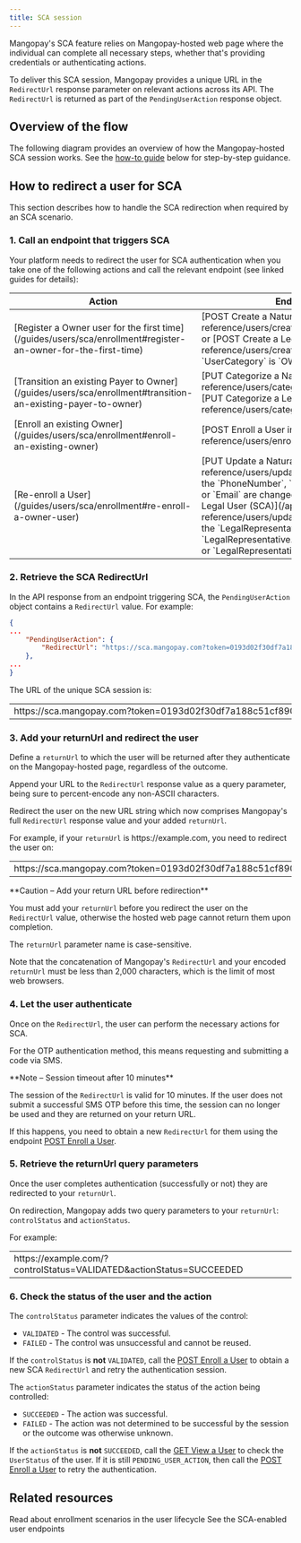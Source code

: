 ```yaml
---
title: SCA session
---
```


Mangopay's SCA feature relies on Mangopay-hosted web page where the individual can complete all necessary steps, whether that's providing credentials or authenticating actions.

To deliver this SCA session, Mangopay provides a unique URL in the `RedirectUrl` response parameter on relevant actions across its API. The `RedirectUrl` is returned as part of the `PendingUserAction` response object.

## Overview of the flow
The following diagram provides an overview of how the Mangopay-hosted SCA session works. See the [how-to guide](/#how-to-redirect-a-user-for-sca) below for step-by-step guidance.



## How to redirect a user for SCA

This section describes how to handle the SCA redirection when required by an SCA scenario.

### 1. Call an endpoint that triggers SCA
Your platform needs to redirect the user for SCA authentication when you take one of the following actions and call the relevant endpoint (see linked guides for details):

<table>
<thead>
<tr>
<th class="header">Action</th>
<th class="header">Endpoints</th>
</tr>
</thead>
<tbody>
<tr>
<td class="table-content">
[Register a Owner user for the first time](/guides/users/sca/enrollment#register-an-owner-for-the-first-time)
</td>
<td class="table-content">
[POST Create a Natural User (SCA)](/api-reference/users/create-natural-user-sca) or [POST Create a Legal User (SCA)](/api-reference/users/create-legal-user-sca) if `UserCategory` is `OWNER`
</td>
</tr>
<tr>
<td class="table-content">
[Transition an existing Payer to Owner](/guides/users/sca/enrollment#transition-an-existing-payer-to-owner)
</td>
<td class="table-content">
[PUT Categorize a Natural User](/api-reference/users/categorize-natural-user) or [PUT Categorize a Legal User](/api-reference/users/categorize-legal-user)
</td>
</tr>
<tr>
<td class="table-content">
[Enroll an existing Owner](/guides/users/sca/enrollment#enroll-an-existing-owner)
</td>
<td class="table-content">
[POST Enroll a User in SCA](/api-reference/users/enroll-user)
</td>
</tr>
<tr>
<td class="table-content">
[Re-enroll a User](/guides/users/sca/enrollment#re-enroll-a-owner-user)
</td>
<td class="table-content">
[PUT Update a Natural User (SCA)](/api-reference/users/update-natural-user-sca) if the `PhoneNumber`, `PhoneNumberCountry`, or `Email` are changed; or [PUT Update a Legal User (SCA)](/api-reference/users/update-legal-user-sca) if the `LegalRepresentative.PhoneNumber`, `LegalRepresentative.PhoneNumberCountry`, or `LegalRepresentative.Email` are changed
</td>
</tr>
</tbody>
</table> 

### 2. Retrieve the SCA RedirectUrl

In the API response from an endpoint triggering SCA, the `PendingUserAction` object contains a `RedirectUrl` value. For example:

```json
{
...
	"PendingUserAction": {
		"RedirectUrl": "https://sca.mangopay.com?token=0193d02f30df7a188c51cf890a191d21"
    },
...
}
```

The URL of the unique SCA session is:

<table>
<tbody>
<tr>
<td class="table-content no-borders">
https<span>://</span>sca.mangopay.com?&#8288;token=0193d02f30df7a188c51cf890a191d21
</td>
</tr>
</tbody>
</table> 


### 3. Add your returnUrl and redirect the user
Define a `returnUrl` to which the user will be returned after they authenticate on the Mangopay-hosted page, regardless of the outcome. 

Append your URL to the `RedirectUrl` response value as a query parameter, being sure to percent-encode any non-ASCII characters. 

Redirect the user on the new URL string which now comprises Mangopay's full `RedirectUrl` response value and your added `returnUrl`.

For example, if your `returnUrl` is <span>https:</span>//example.com, you need to redirect the user on:

<table>
<tbody>
<tr>
<td class="table-content no-borders">
<span>https:</span>//sca.mangopay.com?&#8288;token=0193d02f30df7a188c51cf890a191d21&returnUrl=https%3A%2F%2Fexample.com
</td>
</tr>
</tbody>
</table> 

<Warning>
**Caution – Add your return URL before redirection**

You must add your `returnUrl` before you redirect the user on the `RedirectUrl` value, otherwise the hosted web page cannot return them upon completion.

The `returnUrl` parameter name is case-sensitive. 
</Warning>

Note that the concatenation of Mangopay's `RedirectUrl` and your encoded `returnUrl` must be less than 2,000 characters, which is the limit of most web browsers.

### 4. Let the user authenticate
Once on the `RedirectUrl`, the user can perform the necessary actions for SCA. 

For the OTP authentication method, this means requesting and submitting a code via SMS. 

<Note>
**Note – Session timeout after 10 minutes**

The session of the `RedirectUrl` is valid for 10 minutes. If the user does not submit a successful SMS OTP before this time, the session can no longer be used and they are returned on your return URL.

If this happens, you need to obtain a new `RedirectUrl` for them using the endpoint [POST Enroll a User](/api-reference/users/enroll-user).
</Note>

### 5. Retrieve the returnUrl query parameters

Once the user completes authentication (successfully or not) they are redirected to your `returnUrl`.

On redirection, Mangopay adds two query parameters to your `returnUrl`: `controlStatus` and `actionStatus`. 

For example:

<table>
<tbody>
<tr>
<td class="table-content no-borders">
<span>https:</span>//example.com/?controlStatus=VALIDATED&actionStatus=SUCCEEDED
</td>
</tr>
</tbody>
</table> 


### 6. Check the status of the user and the action

The `controlStatus` parameter indicates the values of the control: 
- `VALIDATED` - The control was successful.
- `FAILED` - The control was unsuccessful and cannot be reused.

If the `controlStatus` is **not** `VALIDATED`, call the [POST Enroll a User](/api-reference/users/enroll-user) to obtain a new SCA `RedirectUrl` and retry the authentication session. 

The `actionStatus` parameter indicates the status of the action being controlled: 
- `SUCCEEDED` - The action was successful.
- `FAILED` - The action was not determined to be successful by the session or the outcome was otherwise unknown.

If the `actionStatus` is **not** `SUCCEEDED`, call the [GET View a User](/api-reference/users/view-user) to check the `UserStatus` of the user. If it is still `PENDING_USER_ACTION`, then call the [POST Enroll a User](/api-reference/users/enroll-user) to retry the authentication. 

## Related resources

<CardGroup cols={2}>
<Card
  title="Enrollment"
  href="/guides/users/sca/enrollment"
>
Read about enrollment scenarios in the user lifecycle
</Card>
<Card
  title="Endpoints"
  href="/api-reference/users"
>
See the SCA-enabled user endpoints
</Card>
</CardGroup>